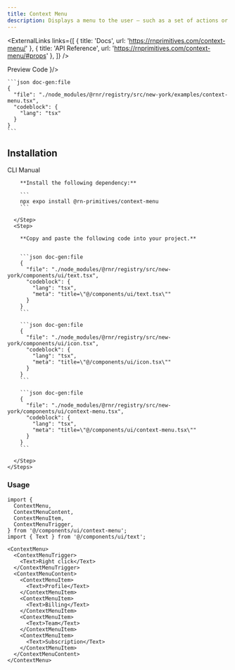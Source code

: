 ```yaml
---
title: Context Menu
description: Displays a menu to the user — such as a set of actions or functions — triggered by a button.
---
```



<ExternalLinks
  links={[
    { title: 'Docs', url: 'https://rnprimitives.com/context-menu/' },
    { title: 'API Reference', url: 'https://rnprimitives.com/context-menu/#props' },
  ]}
/>

<div className="h-5"/>

<SectionTabs defaultValue="preview">
  <SectionTabsList>
    <SectionTabsTrigger value="preview">Preview</SectionTabsTrigger>
    <SectionTabsTrigger value="code">Code</SectionTabsTrigger>
  </SectionTabsList>
  <SectionTabsContent value="preview">
    <PreviewCard copyContent={contextMenuPreview} webPreview={<ContextMenuPreview />}/>
  </SectionTabsContent>
  <SectionTabsContent value="code">

    ```json doc-gen:file
    {
      "file": "./node_modules/@rnr/registry/src/new-york/examples/context-menu.tsx",
      "codeblock": {
        "lang": "tsx"
      }
    }
    ```
  </SectionTabsContent>
</SectionTabs>


## Installation

<SectionTabs defaultValue="cli">
  <SectionTabsList>
    <SectionTabsTrigger id="cli" value="cli">CLI</SectionTabsTrigger>
    <SectionTabsTrigger id="manual" value="manual">Manual</SectionTabsTrigger>
  </SectionTabsList>
  <SectionTabsContent value="cli">
     <CommandTabs args={["add", "context-menu"]}/>
  </SectionTabsContent>
  <SectionTabsContent value="manual">
    <Steps> 
      <Step>
 
        **Install the following dependency:**

        ```
        npx expo install @rn-primitives/context-menu
        ```

      </Step>
      <Step>
 
        **Copy and paste the following code into your project.**


        ```json doc-gen:file
        {
          "file": "./node_modules/@rnr/registry/src/new-york/components/ui/text.tsx",
          "codeblock": {
            "lang": "tsx",
            "meta": "title=\"@/components/ui/text.tsx\""
          }
        }
        ```

        ```json doc-gen:file
        {
          "file": "./node_modules/@rnr/registry/src/new-york/components/ui/icon.tsx",
          "codeblock": {
            "lang": "tsx",
            "meta": "title=\"@/components/ui/icon.tsx\""
          }
        }
        ```

        ```json doc-gen:file
        {
          "file": "./node_modules/@rnr/registry/src/new-york/components/ui/context-menu.tsx",
          "codeblock": {
            "lang": "tsx",
            "meta": "title=\"@/components/ui/context-menu.tsx\""
          }
        }
        ```
 
      </Step>
    </Steps>

  </SectionTabsContent>
</SectionTabs>

### Usage

<PortalInfoAlert />

```tsx
import {
  ContextMenu,
  ContextMenuContent,
  ContextMenuItem,
  ContextMenuTrigger,
} from '@/components/ui/context-menu';
import { Text } from '@/components/ui/text';

```

```tsx
<ContextMenu>
  <ContextMenuTrigger>
    <Text>Right click</Text>
  </ContextMenuTrigger>
  <ContextMenuContent>
    <ContextMenuItem>
      <Text>Profile</Text>
    </ContextMenuItem>
    <ContextMenuItem>
      <Text>Billing</Text>
    </ContextMenuItem>
    <ContextMenuItem>
      <Text>Team</Text>
    </ContextMenuItem>
    <ContextMenuItem>
      <Text>Subscription</Text>
    </ContextMenuItem>
  </ContextMenuContent>
</ContextMenu>
```